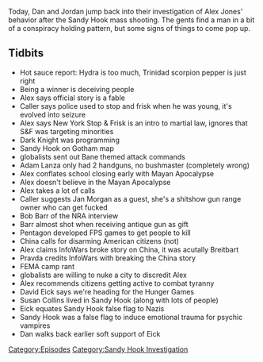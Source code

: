 {{Episode
    | title           = December 20, 2012
    | caption         = [https://knowledgefight.libsyn.com/knowledge-fight-december-20-2012 Listen to this episode on Libsyn]
    | episodeNumber   = 272
    | length          = 01:18:23
    | airDate         = March 6, 2019
    | coverageDate    = December 20, 2012
    | episodeType     = [[:Category:Sandy Hook Investigation|Sandy Hook Investigation]]
    | appearance      = [[David Eick]], [[Bob Barr]], [[Jan Morgan]], [[Susan Collins]]
    | oocDrop         = We're in a pickle
    | previousEpisode = [[271: The Serpent Loves Word Games]]
    | nextEpisode     = [[273: March 5-6, 2019]]
}}

{{Stub}}

Today, Dan and Jordan jump back into their investigation of Alex Jones' behavior after the Sandy Hook mass shooting. The gents find a man in a bit of a conspiracy holding pattern, but some signs of things to come pop up.

==Tidbits==

*Hot sauce report: Hydra is too much, Trinidad scorpion pepper is just right
*Being a winner is deceiving people
*Alex says official story is a fable
*Caller says police used to stop and frisk when he was young, it's evolved into seizure
*Alex says New York Stop & Frisk is an intro to martial law, ignores that S&F was targeting minorities
*Dark Knight was programming
*Sandy Hook on Gotham map
*globalists sent out Bane themed attack commands
*Adam Lanza only had 2 handguns, no bushmaster (completely wrong)
*Alex conflates school closing early with Mayan Apocalypse
*Alex doesn't believe in the Mayan Apocalypse
*Alex takes a lot of calls
*Caller suggests Jan Morgan as a guest, she's a shitshow gun range owner who can get fucked
*Bob Barr of the NRA interview
*Barr almost shot when receiving antique gun as gift
*Pentagon developed FPS games to get people to kill
*China calls for disarming American citizens (not)
*Alex claims InfoWars broke story on China, it was acutally Breitbart
*Pravda credits InfoWars with breaking the China story
*FEMA camp rant
*globalists are willing to nuke a city to discredit Alex
*Alex recommends citizens getting active to combat tyranny
*David Eick says we're heading for the Hunger Games
*Susan Collins lived in Sandy Hook (along with lots of people)
*Eick equates Sandy Hook false flag to Nazis
*Sandy Hook was a false flag to induce emotional trauma for psychic vampires
*Dan walks back earlier soft support of Eick

[[Category:Episodes]]
[[Category:Sandy Hook Investigation]]
